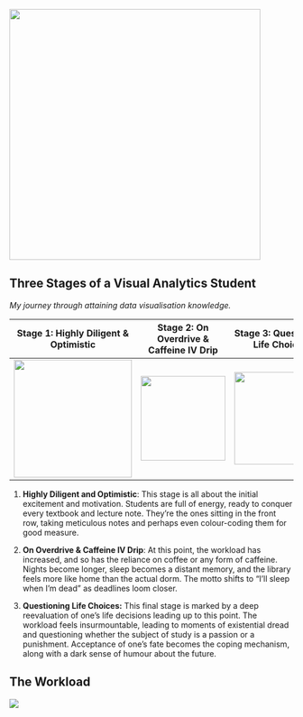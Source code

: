 ![](images/About_Firghaz.png){fig-align="center" width="445"}

## Three Stages of a Visual Analytics Student

*My journey through attaining data visualisation knowledge.*

|       Stage 1: Highly Diligent & Optimistic       |               Stage 2: On Overdrive & Caffeine IV Drip               |                      Stage 3: Questioning Life Choices                      |
|:-----------------:|:-----------------------:|:--------------------------:|
| ![](images/clipboard-1594698523.gif){width="209"} | ![](images/clipboard-1364099232.gif){fig-align="center" width="150"} | ![](https://media.tenor.com/pxb2AvFHHjEAAAAi/qoobee-tired.gif){width="164"} |

1.  **Highly Diligent and Optimistic**: This stage is all about the initial excitement and motivation. Students are full of energy, ready to conquer every textbook and lecture note. They're the ones sitting in the front row, taking meticulous notes and perhaps even colour-coding them for good measure.

2.  **On Overdrive & Caffeine IV Drip**: At this point, the workload has increased, and so has the reliance on coffee or any form of caffeine. Nights become longer, sleep becomes a distant memory, and the library feels more like home than the actual dorm. The motto shifts to "I'll sleep when I'm dead" as deadlines loom closer.

3.  **Questioning Life Choices:** This final stage is marked by a deep reevaluation of one's life decisions leading up to this point. The workload feels insurmountable, leading to moments of existential dread and questioning whether the subject of study is a passion or a punishment. Acceptance of one's fate becomes the coping mechanism, along with a dark sense of humour about the future.

## The Workload

![](images/image4.png)
